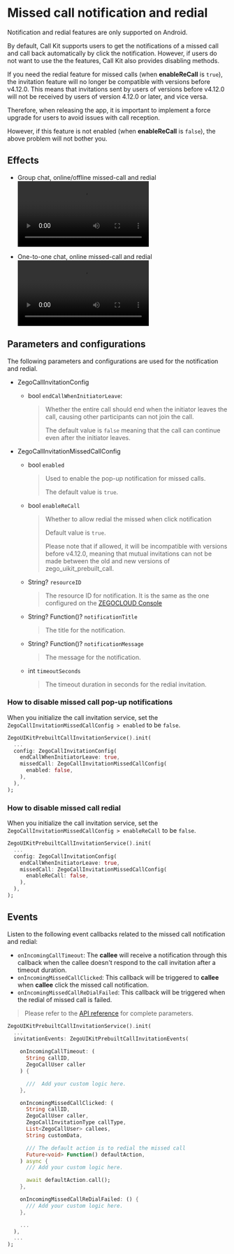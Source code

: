 # Missed call notification and redial

<Warning title="Android only">
Notification and redial features are only supported on Android.
</Warning>

By default, Call Kit supports users to get the notifications of a missed call and call back automatically by click the notification. However, if users do not want to use the the features, Call Kit also provides disabling methods.

<Warning title="Incompatible with older versions">

If you need the redial feature for missed calls (when **enableReCall** is `true`), the invitation feature will no longer be compatible with versions before v4.12.0. This means that invitations sent by users of versions before v4.12.0 will not be received by users of version 4.12.0 or later, and vice versa.

Therefore, when releasing the app, it is important to implement a force upgrade for users to avoid issues with call reception.

However, if this feature is not enabled (when **enableReCall** is `false`), the above problem will not bother you.
</Warning>

## Effects

- Group chat, online/offline missed-call and redial
  <Video src="https://media-resource.spreading.io/docuo/workspace564/27e54a759d23575969552654cb45bf89/7d82acd364.mp4" />

- One-to-one chat, online missed-call and redial
  <Video src="https://media-resource.spreading.io/docuo/workspace564/27e54a759d23575969552654cb45bf89/3433ee1152.mp4" />

## Parameters and configurations

The following parameters and configurations are used for the notification and redial. 

- ZegoCallInvitationConfig

  - bool `endCallWhenInitiatorLeave`:

    >  Whether the entire call should end when the initiator leaves the call, causing other participants can not join the call.
    >
    >  The default value is `false` meaning that the call can continue even after the initiator leaves.

- ZegoCallInvitationMissedCallConfig

  - bool `enabled`

      > Used to enable the pop-up notification for missed calls.
      >
      > The default value is `true`.

  - bool `enableReCall`

      > Whether to allow redial the missed when click notification
      >
      > Default value is `true`.
      >
      > Please note that if allowed, it will be incompatible with versions before v4.12.0, meaning that mutual invitations can not be made between the old and new versions of zego_uikit_prebuilt_call.

  - String? `resourceID`

      > The resource ID for notification. It is the same as the one configured on the [ZEGOCLOUD Console](https://console.zegocloud.com/)

  - String? Function()? `notificationTitle`

      > The title for the notification.

  - String? Function()? `notificationMessage`

      > The message for the notification.

  - int `timeoutSeconds`

      > The timeout duration in seconds for the redial invitation.

### How to disable missed call pop-up notifications

When you initialize the call invitation service, set the `ZegoCallInvitationMissedCallConfig > enabled` to be `false`.

```dart {6}
ZegoUIKitPrebuiltCallInvitationService().init(
  ...
  config: ZegoCallInvitationConfig(
    endCallWhenInitiatorLeave: true,
    missedCall: ZegoCallInvitationMissedCallConfig(
      enabled: false,
    ),
  ),
);
```

### How to disable missed call redial

When you initialize the call invitation service, set the `ZegoCallInvitationMissedCallConfig > enableReCall` to be `false`.

```dart {6}
ZegoUIKitPrebuiltCallInvitationService().init(
  ...
  config: ZegoCallInvitationConfig(
    endCallWhenInitiatorLeave: true,
    missedCall: ZegoCallInvitationMissedCallConfig(
      enableReCall: false,
    ),
  ),
);
```

## Events

Listen to the following event callbacks related to the missed call notification and redial:

- `onIncomingCallTimeout`: The **callee** will receive a notification through this callback when the callee doesn't respond to the call invitation after a timeout duration.
- `onIncomingMissedCallClicked`: This callback will be triggered to **callee** when **callee** click the missed call notification.
- `onIncomingMissedCallReDialFailed`: This callback will be triggered when the redial of missed call is failed.

> ​Please refer to the [API reference](https://pub.dev/documentation/zego_uikit_prebuilt_call/latest/zego_uikit_prebuilt_call/ZegoUIKitPrebuiltCallInvitationEvents-class.html) for complete parameters.

```dart {5-30}
ZegoUIKitPrebuiltCallInvitationService().init(
  ...
  invitationEvents: ZegoUIKitPrebuiltCallInvitationEvents(

    onIncomingCallTimeout: (
      String callID, 
      ZegoCallUser caller
    ) {

      ///  Add your custom logic here.
    },

    onIncomingMissedCallClicked: (
      String callID,
      ZegoCallUser caller,
      ZegoCallInvitationType callType,
      List<ZegoCallUser> callees,
      String customData,

      /// The default action is to redial the missed call
      Future<void> Function() defaultAction,
    ) async {
      /// Add your custom logic here.

      await defaultAction.call();
    },

    onIncomingMissedCallReDialFailed: () {
      /// Add your custom logic here.
    },

    ...
  ),
  ...
);
```